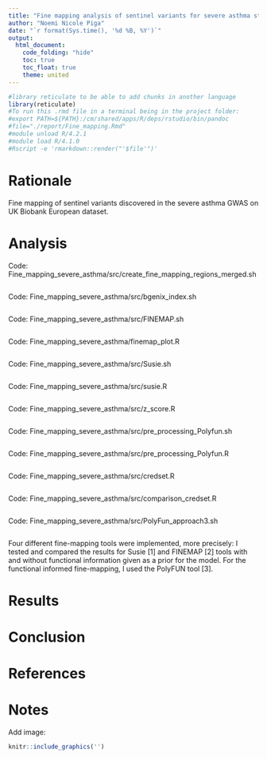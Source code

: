 ---
title: "Fine mapping analysis of sentinel variants for severe asthma study"
author: "Noemi Nicole Piga"
date: "`r format(Sys.time(), '%d %B, %Y')`"
output:
  html_document:
    code_folding: "hide"
    toc: true
    toc_float: true
    theme: united
---

```{r, setup, hide = TRUE}
#library reticulate to be able to add chunks in another language
library(reticulate)
#To run this .rmd file in a terminal being in the project folder:
#export PATH=${PATH}:/cm/shared/apps/R/deps/rstudio/bin/pandoc
#file="./report/Fine_mapping.Rmd"
#module unload R/4.2.1
#module load R/4.1.0
#Rscript -e 'rmarkdown::render("'$file'")'
```


# Rationale
Fine mapping of sentinel variants discovered in the severe asthma GWAS on UK Biobank European dataset.

# Analysis
Code: Fine_mapping_severe_asthma/src/create_fine_mapping_regions_merged.sh
```{r, code = readLines('/home/n/nnp5/PhD/PhD_project/Fine_mapping_severe_asthma/src/create_fine_mapping_regions_merged.sh'), eval=FALSE}
```
Code: Fine_mapping_severe_asthma/src/bgenix_index.sh
```{r, code = readLines('/home/n/nnp5/PhD/PhD_project/Fine_mapping_severe_asthma/src/bgenix_index.sh'), eval=FALSE}
```
Code: Fine_mapping_severe_asthma/src/FINEMAP.sh
```{r, code = readLines('/home/n/nnp5/PhD/PhD_project/Fine_mapping_severe_asthma/src/FINEMAP.sh'), eval=FALSE}
```
Code: Fine_mapping_severe_asthma/finemap_plot.R
```{r, code = readLines('/home/n/nnp5/PhD/PhD_project/Fine_mapping_severe_asthma/src/finemap_plot.R'), eval=FALSE}
```
Code: Fine_mapping_severe_asthma/src/Susie.sh
```{r, code = readLines('/home/n/nnp5/PhD/PhD_project/Fine_mapping_severe_asthma/src/Susie.sh'), eval=FALSE}
```
Code: Fine_mapping_severe_asthma/src/susie.R
```{r, code = readLines('/home/n/nnp5/PhD/PhD_project/Fine_mapping_severe_asthma/src/susie.R'), eval=FALSE}
```
Code: Fine_mapping_severe_asthma/src/z_score.R
```{r, code = readLines('/home/n/nnp5/PhD/PhD_project/Fine_mapping_severe_asthma/src/z_score.R'), eval=FALSE}
```
Code: Fine_mapping_severe_asthma/src/pre_processing_Polyfun.sh
```{r, code = readLines('/home/n/nnp5/PhD/PhD_project/Fine_mapping_severe_asthma/src/pre_processing_Polyfun.sh'), eval=FALSE}
```
Code: Fine_mapping_severe_asthma/src/pre_processing_Polyfun.R
```{r, code = readLines('/home/n/nnp5/PhD/PhD_project/Fine_mapping_severe_asthma/src/pre_processing_Polyfun.R'), eval=FALSE}
```
Code: Fine_mapping_severe_asthma/src/credset.R
```{r, code = readLines('/home/n/nnp5/PhD/PhD_project/Fine_mapping_severe_asthma/src/credset.R'), eval=FALSE}
```
Code: Fine_mapping_severe_asthma/src/comparison_credset.R
```{r, code = readLines('/home/n/nnp5/PhD/PhD_project/Fine_mapping_severe_asthma/src/comparison_credset.R'), eval=FALSE}
```
Code: Fine_mapping_severe_asthma/src/PolyFun_approach3.sh
```{r, code = readLines('/home/n/nnp5/PhD/PhD_project/Fine_mapping_severe_asthma/src/PolyFun_approach3.sh'), eval=FALSE}
```



Four different fine-mapping tools were implemented, more precisely: I tested and compared the results for Susie [1] and FINEMAP [2] tools with and without functional information given as a prior for the model. For the functional informed fine-mapping, I used the PolyFUN tool [3].


# Results

# Conclusion

# References


# Notes

Add image:
```{r, out.width='100%', out.height='200%', fig.align='center', fig.cap='Fig 5', echo = FALSE, eval=FALSE}
knitr::include_graphics('')
```

